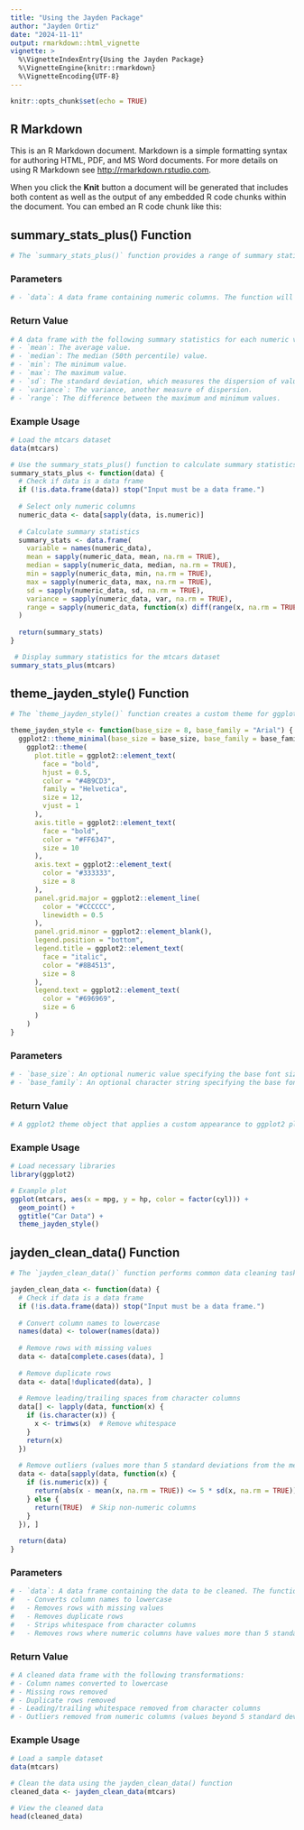```yaml
---
title: "Using the Jayden Package"
author: "Jayden Ortiz"
date: "2024-11-11"
output: rmarkdown::html_vignette
vignette: >
  %\VignetteIndexEntry{Using the Jayden Package}
  %\VignetteEngine{knitr::rmarkdown}
  %\VignetteEncoding{UTF-8}
---
```


```r
knitr::opts_chunk$set(echo = TRUE)
```

## R Markdown

This is an R Markdown document. Markdown is a simple formatting syntax for authoring HTML, PDF, and MS Word documents. For more details on using R Markdown see <http://rmarkdown.rstudio.com>.

When you click the **Knit** button a document will be generated that includes both content as well as the output of any embedded R code chunks within the document. You can embed an R code chunk like this:

## summary_stats_plus() Function

```r

# The `summary_stats_plus()` function provides a range of summary statistics for each numeric column in a data frame. It calculates the mean, median, minimum, maximum, standard deviation, variance, and range for each numeric variable

```

### Parameters

```r
# - `data`: A data frame containing numeric columns. The function will ignore non-numeric columns.

```

### Return Value

```r

# A data frame with the following summary statistics for each numeric variable:
# - `mean`: The average value.
# - `median`: The median (50th percentile) value.
# - `min`: The minimum value.
# - `max`: The maximum value.
# - `sd`: The standard deviation, which measures the dispersion of values around the mean.
# - `variance`: The variance, another measure of dispersion.
# - `range`: The difference between the maximum and minimum values.

```

### Example Usage

```r

# Load the mtcars dataset
data(mtcars)
```

```r

# Use the summary_stats_plus() function to calculate summary statistics
summary_stats_plus <- function(data) {
  # Check if data is a data frame
  if (!is.data.frame(data)) stop("Input must be a data frame.")
  
  # Select only numeric columns
  numeric_data <- data[sapply(data, is.numeric)]
  
  # Calculate summary statistics
  summary_stats <- data.frame(
    variable = names(numeric_data),
    mean = sapply(numeric_data, mean, na.rm = TRUE),
    median = sapply(numeric_data, median, na.rm = TRUE),
    min = sapply(numeric_data, min, na.rm = TRUE),
    max = sapply(numeric_data, max, na.rm = TRUE),
    sd = sapply(numeric_data, sd, na.rm = TRUE),
    variance = sapply(numeric_data, var, na.rm = TRUE),
    range = sapply(numeric_data, function(x) diff(range(x, na.rm = TRUE)))
  )
  
  return(summary_stats)
}

```

```r

 # Display summary statistics for the mtcars dataset
summary_stats_plus(mtcars)

```

## theme_jayden_style() Function

```r

# The `theme_jayden_style()` function creates a custom theme for ggplot2 to apply specific colors, fonts, and grid styles across plots.

theme_jayden_style <- function(base_size = 8, base_family = "Arial") {
  ggplot2::theme_minimal(base_size = base_size, base_family = base_family) +
    ggplot2::theme(
      plot.title = ggplot2::element_text(
        face = "bold",
        hjust = 0.5,
        color = "#4B9CD3",
        family = "Helvetica",
        size = 12,
        vjust = 1
      ),
      axis.title = ggplot2::element_text(
        face = "bold",
        color = "#FF6347",
        size = 10
      ),
      axis.text = ggplot2::element_text(
        color = "#333333",
        size = 8
      ),
      panel.grid.major = ggplot2::element_line(
        color = "#CCCCCC",
        linewidth = 0.5
      ),
      panel.grid.minor = ggplot2::element_blank(),
      legend.position = "bottom",
      legend.title = ggplot2::element_text(
        face = "italic",
        color = "#8B4513",
        size = 8
      ),
      legend.text = ggplot2::element_text(
        color = "#696969",
        size = 6
      )
    )
}

```

### Parameters

```r

# - `base_size`: An optional numeric value specifying the base font size for the theme. Default is 8.
# - `base_family`: An optional character string specifying the base font family. Default is "Arial".

```

### Return Value

```r

# A ggplot2 theme object that applies a custom appearance to ggplot2 plots, including customized colors, fonts, and grid lines.

```

### Example Usage 

```r

# Load necessary libraries
library(ggplot2)

# Example plot
ggplot(mtcars, aes(x = mpg, y = hp, color = factor(cyl))) +
  geom_point() +
  ggtitle("Car Data") +
  theme_jayden_style()

```

## jayden_clean_data() Function

```r

# The `jayden_clean_data()` function performs common data cleaning tasks

jayden_clean_data <- function(data) {
  # Check if data is a data frame
  if (!is.data.frame(data)) stop("Input must be a data frame.")
  
  # Convert column names to lowercase
  names(data) <- tolower(names(data))
  
  # Remove rows with missing values
  data <- data[complete.cases(data), ]
  
  # Remove duplicate rows
  data <- data[!duplicated(data), ]
  
  # Remove leading/trailing spaces from character columns
  data[] <- lapply(data, function(x) {
    if (is.character(x)) {
      x <- trimws(x)  # Remove whitespace
    }
    return(x)
  })
  
  # Remove outliers (values more than 5 standard deviations from the mean)
  data <- data[sapply(data, function(x) {
    if (is.numeric(x)) {
      return(abs(x - mean(x, na.rm = TRUE)) <= 5 * sd(x, na.rm = TRUE))
    } else {
      return(TRUE)  # Skip non-numeric columns
    }
  }), ]
  
  return(data)
}

```

### Parameters

```r

# - `data`: A data frame containing the data to be cleaned. The function will perform the following:
#   - Converts column names to lowercase
#   - Removes rows with missing values
#   - Removes duplicate rows
#   - Strips whitespace from character columns
#   - Removes rows where numeric columns have values more than 5 standard deviations away from the mean.

```

### Return Value 

```r

# A cleaned data frame with the following transformations:
# - Column names converted to lowercase
# - Missing rows removed
# - Duplicate rows removed
# - Leading/trailing whitespace removed from character columns
# - Outliers removed from numeric columns (values beyond 5 standard deviations)

```

### Example Usage

```r

# Load a sample dataset
data(mtcars)

# Clean the data using the jayden_clean_data() function
cleaned_data <- jayden_clean_data(mtcars)

# View the cleaned data
head(cleaned_data)

```

